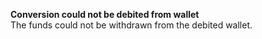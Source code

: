   
<Card title="004801" href="/development-resources/errors/codes/004801">  

 **Conversion could not be debited from wallet**  
 The funds could not be withdrawn from the debited wallet.  

</Card>